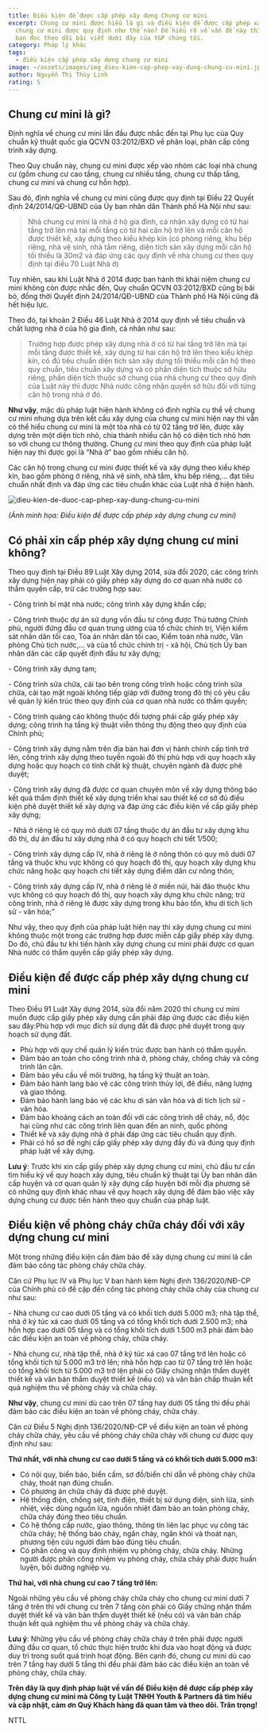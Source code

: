 ```yaml
---
title: Điều kiện để được cấp phép xây dựng Chung cư mini
excerpt: Chung cư mini được hiểu là gì và điều kiện để được cấp phép xây dựng
  chung cư mini được quy định như thế nào? Để hiểu rõ về vấn đề này thì mời quý
  bạn đọc theo dõi bài viết dưới đây của Y&P chúng tôi.
category: Pháp lý khác
tags:
  - điều kiện cấp phép xây dựng chung cư mini
image: ~/assets/images/img_dieu-kien-cap-phep-xay-dung-chung-cu-mini.jpg
author: Nguyễn Thị Thùy Linh
rating: 5
---
```

## Chung cư mini là gì?

Định nghĩa về chung cư mini lần đầu được nhắc đến tại Phụ lục của Quy chuẩn kỹ thuật quốc gia QCVN 03:2012/BXD về phân loại, phân cấp công trình xây dựng.

Theo Quy chuẩn này, chung cư mini được xếp vào nhóm các loại nhà chung cư (gồm chung cư cao tầng, chung cư nhiều tầng, chung cư thấp tầng, chung cư mini và chung cư hỗn hợp).

Sau đó, định nghĩa về chung cư mini cũng được quy định tại Điều 22 Quyết định 24/2014/QĐ-UBND của Ủy ban nhân dân Thành phố Hà Nội như sau:

> Nhà chung cư mini là nhà ở hộ gia đình, cá nhân xây dựng có từ hai tầng trở lên mà tại mỗi tầng có từ hai căn hộ trở lên và mỗi căn hộ được thiết kế, xây dựng theo kiểu khép kín (có phòng riêng, khu bếp riêng, nhà vệ sinh, nhà tắm riêng, diện tích sàn xây dựng mỗi căn hộ tối thiểu là 30m2 và đáp ứng các quy định về nhà chung cư theo quy định tại điều 70 Luật Nhà ở)

Tuy nhiên, sau khi Luật Nhà ở 2014 được ban hành thì khái niệm chung cư mini không còn được nhắc đến, Quy chuẩn QCVN 03:2012/BXD cũng bị bãi bỏ, đồng thời Quyết định 24/2014/QĐ-UBND của Thành phố Hà Nội cũng đã hết hiệu lực.

Theo đó, tại khoản 2 Điều 46 Luật Nhà ở 2014 quy định về tiêu chuẩn và chất lượng nhà ở của hộ gia đình, cá nhân như sau:

> Trường hợp được phép xây dựng nhà ở có từ hai tầng trở lên mà tại mỗi tầng được thiết kế, xây dựng từ hai căn hộ trở lên theo kiểu khép kín, có đủ tiêu chuẩn diện tích sàn xây dựng tối thiểu mỗi căn hộ theo quy chuẩn, tiêu chuẩn xây dựng và có phần diện tích thuộc sở hữu riêng, phần diện tích thuộc sở chung của nhà chung cư theo quy định của Luật này thì được Nhà nước công nhận quyền sở hữu đối với từng căn hộ trong nhà ở đó.

**Như vậy**, mặc dù pháp luật hiện hành không có định nghĩa cụ thể về chung cư mini nhưng dựa trên kết cấu xây dựng của chung cư mini hiện nay thì vẫn có thể hiểu chung cư mini là một tòa nhà có từ 02 tầng trở lên, được xây dựng trên một diện tích nhỏ, chia thành nhiều căn hộ có diện tích nhỏ hơn so với chung cư thông thường. Chung cư mini theo quy định của pháp luật hiện nay thì được gọi là “Nhà ở” bao gồm nhiều căn hộ.

Các căn hộ trong chung cư mini được thiết kế và xây dựng theo kiểu khép kín, bao gồm phòng ở riêng, nhà vệ sinh, nhà tắm, khu bếp riêng,... đạt tiêu chuẩn nhất định và đáp ứng các tiêu chuẩn khác của Luật nhà ở hiện hành.

![dieu-kien-de-duoc-cap-phep-xay-dung-chung-cu-mini](~/assets/images/dieu-kien-cap-phep-xay-dung-chung-cu-mini.jpg "dieu-kien-de-duoc-cap-phep-xay-dung-chung-cu-mini")

*(Ảnh minh họa: Điều kiện để được cấp phép xây dựng chung cư mini)*

## Có phải xin cấp phép xây dựng chung cư mini không?

Theo quy định tại Điều 89 Luật Xây dựng 2014, sửa đổi 2020, các công trình xây dựng hiện nay phải có giấy phép xây dựng do cơ quan nhà nước có thẩm quyền cấp, trừ các trường hợp sau:

\-  Công trình bí mật nhà nước; công trình xây dựng khẩn cấp;

\-  Công trình thuộc dự án sử dụng vốn đầu tư công được Thủ tướng Chính phủ, người đứng đầu cơ quan trung ương của tổ chức chính trị, Viện kiểm sát nhân dân tối cao, Tòa án nhân dân tối cao, Kiểm toán nhà nước, Văn phòng Chủ tịch nước,… và của tổ chức chính trị - xã hội, Chủ tịch Ủy ban nhân dân các cấp quyết định đầu tư xây dựng;

\-  Công trình xây dựng tạm;

\-  Công trình sửa chữa, cải tạo bên trong công trình hoặc công trình sửa chữa, cải tạo mặt ngoài không tiếp giáp với đường trong đô thị có yêu cầu về quản lý kiến trúc theo quy định của cơ quan nhà nước có thẩm quyền;

\-  Công trình quảng cáo không thuộc đối tượng phải cấp giấy phép xây dựng; công trình hạ tầng kỹ thuật viễn thông thụ động theo quy định của Chính phủ;

\-  Công trình xây dựng nằm trên địa bàn hai đơn vị hành chính cấp tỉnh trở lên, công trình xây dựng theo tuyến ngoài đô thị phù hợp với quy hoạch xây dựng hoặc quy hoạch có tính chất kỹ thuật, chuyên ngành đã được phê duyệt;

\-  Công trình xây dựng đã được cơ quan chuyên môn về xây dựng thông báo kết quả thẩm định thiết kế xây dựng triển khai sau thiết kế cơ sở đủ điều kiện phê duyệt thiết kế xây dựng và đáp ứng các điều kiện về cấp giấy phép xây dựng;

\-  Nhà ở riêng lẻ có quy mô dưới 07 tầng thuộc dự án đầu tư xây dựng khu đô thị, dự án đầu tư xây dựng nhà ở có quy hoạch chi tiết 1/500;

\-  Công trình xây dựng cấp IV, nhà ở riêng lẻ ở nông thôn có quy mô dưới 07 tầng và thuộc khu vực không có quy hoạch đô thị, quy hoạch xây dựng khu chức năng hoặc quy hoạch chi tiết xây dựng điểm dân cư nông thôn;

\-  Công trình xây dựng cấp IV, nhà ở riêng lẻ ở miền núi, hải đảo thuộc khu vực không có quy hoạch đô thị, quy hoạch xây dựng khu chức năng; trừ công trình, nhà ở riêng lẻ được xây dựng trong khu bảo tồn, khu di tích lịch sử - văn hóa;”

Như vậy, theo quy định của pháp luật hiện nay thì xây dựng chung cư mini không thuộc một trong các trường hợp được miễn cấp giấy phép xây dựng. Do đó, chủ đầu tư khi tiến hành xây dựng chung cư mini phải được cơ quan Nhà nước có thẩm quyền cấp giấy phép xây dựng.

## Điều kiện để được cấp phép xây dựng chung cư mini

Theo Điều 91 Luật Xây dựng 2014, sửa đổi năm 2020 thì chung cư mini muốn được cấp giấy phép xây dựng cần phải đáp ứng được các điều kiện sau đây:Phù hợp với mục đích sử dụng đất đã được phê duyệt trong quy hoạch sử dụng đất.

* Phù hợp với quy chế quản lý kiến trúc được ban hành có thẩm quyền.
* Đảm bảo an toàn cho công trình nhà ở, phòng cháy, chống cháy và công trình lân cận.
* Đảm bảo yêu cầu về môi trường, hạ tầng kỹ thuật an toàn.
* Đảm bảo hành lang bảo vệ các công trình thủy lợi, đê điều, năng lượng và giao thông.
* Đảm bảo hành lang bảo vệ các khu di sản văn hóa và di tích lịch sử - văn hóa.
* Đảm bảo khoảng cách an toàn đối với các công trình dễ cháy, nổ, độc hại cũng như các công trình liên quan đến an ninh, quốc phòng
* Thiết kế và xây dựng nhà ở phải đáp ứng các tiêu chuẩn quy định.
* Phải có hồ sơ đề nghị cấp giấy phép xây dựng đầy đủ và đúng quy định pháp luật về xây dựng.

**Lưu ý**: Trước khi xin cấp giấy phép xây dựng chung cư mini, chủ đầu tư cần tìm hiểu kỹ về quy hoạch xây dựng, tiêu chuẩn kỹ thuật tại Ủy ban nhân dân cấp huyện và cơ quan quản lý xây dựng cấp huyện bởi mỗi địa phương sẽ có những quy định khác nhau về quy hoạch xây dựng để đảm bảo việc xây dựng chung cư được tiến hành theo quy chuẩn của pháp luật.

## Điều kiện về phòng cháy chữa cháy đối với xây dựng chung cư mini

Một trong những điều kiện cần đảm bảo để xây dựng chung cư mini là cần đảm bảo công tác phòng cháy chữa cháy.

Căn cứ Phụ lục IV và Phụ lục V ban hành kèm Nghị định 136/2020/NĐ-CP của Chính phủ có đề cập đến công tác phòng cháy chữa cháy của chung cư như sau:

\-  Nhà chung cư cao dưới 05 tầng và có khối tích dưới 5.000 m3; nhà tập thể, nhà ở ký túc xá cao dưới 05 tầng và có tổng khối tích dưới 2.500 m3; nhà hỗn hợp cao dưới 05 tầng và có tổng khối tích dưới 1.500 m3 phải đảm bảo các điều kiện an toàn về phòng cháy, chữa cháy.

\-  Nhà chung cư, nhà tập thể, nhà ở ký túc xá cao 07 tầng trở lên hoặc có tổng khối tích từ 5.000 m3 trở lên; nhà hỗn hợp cao từ 07 tầng trở lên hoặc có tổng khối tích từ 5.000 m3 trở lên phải có Giấy chứng nhận thẩm duyệt thiết kế và văn bản thẩm duyệt thiết kế (nếu có) và văn bản chấp thuận kết quả nghiệm thu về phòng cháy và chữa cháy.

**Như vậy**, chung cư mini dù cao trên 07 tầng hay dưới 05 tầng thì đều phải đảm bảo các điều kiện an toàn về phòng cháy, chữa cháy.

Căn cứ Điều 5 Nghị định 136/2020/NĐ-CP về điều kiện an toàn về phòng cháy chữa cháy, yêu cầu về phòng cháy chữa cháy với chung cư được quy định như sau:

**Thứ nhất, với nhà chung cư cao dưới 5 tầng và có khối tích dưới 5.000 m3:**

* Có nội quy, biển báo, biển cấm, sơ đồ/biển chỉ dẫn về phòng cháy chữa cháy, thoát nạn đúng chuẩn.
* Có phương án chữa cháy đã được phê duyệt.
* Hệ thống điện, chống sét, tĩnh điện, thiết bị sử dụng điện, sinh lửa, sinh nhiệt, việc dùng nguồn lửa, nguồn nhiệt đảm bảo an toàn phòng cháy, chữa cháy đúng theo tiêu chuẩn.
* Có hệ thống cấp nước, giao thông, thông tin liên lạc phục vụ công tác chữa cháy; hệ thống báo cháy, ngăn cháy, ngăn khói và thoát nạn, phương tiện cứu người đảm bảo đúng tiêu chuẩn.
* Có phân công và quy định nhiệm vụ phòng cháy, chữa cháy. Những người được phân công nhiệm vụ phòng cháy, chữa cháy phải được huấn luyện, bồi dưỡng nghiệp vụ.

**Thứ hai, với nhà chung cư cao 7 tầng trở lên:**

Ngoài những yêu cầu về phòng cháy chữa cháy cho chung cư mini dưới 7 tầng ở trên thì với chung cư trên 7 tầng còn phải có Giấy chứng nhận thẩm duyệt thiết kế và văn bản thẩm duyệt thiết kế (nếu có) và văn bản chấp thuận kết quả nghiệm thu về phòng cháy và chữa cháy.

**Lưu ý**: Những yêu cầu về phòng cháy chữa cháy ở trên phải được người đứng đầu cơ quan, tổ chức thực hiện trước khi đưa vào hoạt động và được duy trì trong suốt quá trình hoạt động. Bên cạnh đó, chung cư mini dù cao trên 7 tầng hay dưới 5 tầng thì đều phải đảm bảo các điều kiện an toàn về phòng cháy, chữa cháy.

**Trên đây là quy định pháp luật về vấn đề Điều kiện để được cấp phép xây dựng chung cư mini mà Công ty Luật TNHH Youth & Partners đã tìm hiểu và cập nhật, cảm ơn Quý Khách hàng đã quan tâm và theo dõi. Trân trọng!**

NTTL

